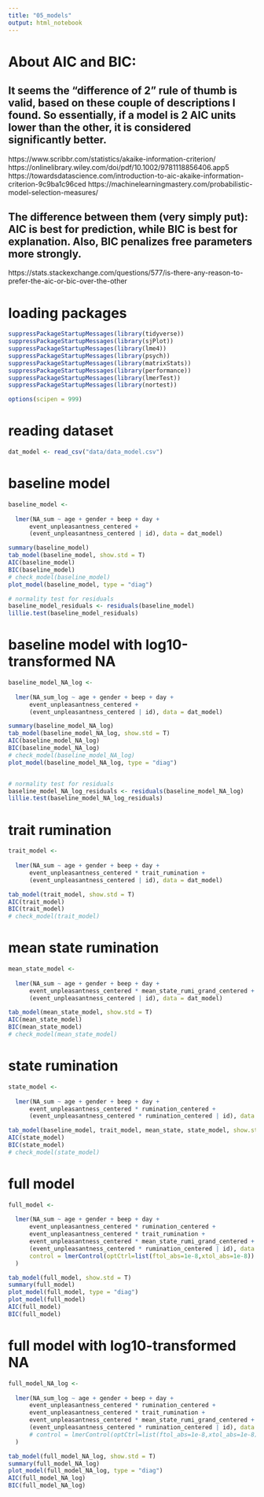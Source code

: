 ```yaml
---
title: "05_models"
output: html_notebook
---
```


# About AIC and BIC:

## It seems the "difference of 2" rule of thumb is valid, based on these couple of descriptions I found. So essentially, if a model is 2 AIC units lower than the other, it is considered significantly better.
https://www.scribbr.com/statistics/akaike-information-criterion/
https://onlinelibrary.wiley.com/doi/pdf/10.1002/9781118856406.app5
https://towardsdatascience.com/introduction-to-aic-akaike-information-criterion-9c9ba1c96ced
https://machinelearningmastery.com/probabilistic-model-selection-measures/

## The difference between them (very simply put): AIC is best for prediction, while BIC is best for explanation. Also, BIC penalizes free parameters more strongly.
https://stats.stackexchange.com/questions/577/is-there-any-reason-to-prefer-the-aic-or-bic-over-the-other



# loading packages
```r
suppressPackageStartupMessages(library(tidyverse))
suppressPackageStartupMessages(library(sjPlot))
suppressPackageStartupMessages(library(lme4))
suppressPackageStartupMessages(library(psych))
suppressPackageStartupMessages(library(matrixStats))
suppressPackageStartupMessages(library(performance))
suppressPackageStartupMessages(library(lmerTest))
suppressPackageStartupMessages(library(nortest))

options(scipen = 999)
```


# reading dataset
```r
dat_model <- read_csv("data/data_model.csv")
```


# baseline model
```r
baseline_model <-
  
  lmer(NA_sum ~ age + gender + beep + day + 
      event_unpleasantness_centered +
      (event_unpleasantness_centered | id), data = dat_model)

summary(baseline_model)
tab_model(baseline_model, show.std = T)
AIC(baseline_model)
BIC(baseline_model)
# check_model(baseline_model)
plot_model(baseline_model, type = "diag")

# normality test for residuals
baseline_model_residuals <- residuals(baseline_model)
lillie.test(baseline_model_residuals)
```


# baseline model with log10-transformed NA
```r
baseline_model_NA_log <-
  
  lmer(NA_sum_log ~ age + gender + beep + day + 
      event_unpleasantness_centered +
      (event_unpleasantness_centered | id), data = dat_model)

summary(baseline_model_NA_log)
tab_model(baseline_model_NA_log, show.std = T)
AIC(baseline_model_NA_log)
BIC(baseline_model_NA_log)
# check_model(baseline_model_NA_log)
plot_model(baseline_model_NA_log, type = "diag")


# normality test for residuals
baseline_model_NA_log_residuals <- residuals(baseline_model_NA_log)
lillie.test(baseline_model_NA_log_residuals)
```


# trait rumination
```r
trait_model <-
  
  lmer(NA_sum ~ age + gender + beep + day + 
      event_unpleasantness_centered * trait_rumination + 
      (event_unpleasantness_centered | id), data = dat_model)

tab_model(trait_model, show.std = T)
AIC(trait_model)
BIC(trait_model)
# check_model(trait_model)
```


# mean state rumination
```r
mean_state_model <-
  
  lmer(NA_sum ~ age + gender + beep + day + 
      event_unpleasantness_centered * mean_state_rumi_grand_centered + 
      (event_unpleasantness_centered | id), data = dat_model)

tab_model(mean_state_model, show.std = T)
AIC(mean_state_model)
BIC(mean_state_model)
# check_model(mean_state_model)
```


# state rumination
```r
state_model <-
  
  lmer(NA_sum ~ age + gender + beep + day + 
      event_unpleasantness_centered * rumination_centered + 
      (event_unpleasantness_centered * rumination_centered | id), data = dat_model)

tab_model(baseline_model, trait_model, mean_state, state_model, show.std = T)
AIC(state_model)
BIC(state_model)
# check_model(state_model)
```


# full model
```r
full_model <-
  
  lmer(NA_sum ~ age + gender + beep + day + 
      event_unpleasantness_centered * rumination_centered + 
      event_unpleasantness_centered * trait_rumination +
      event_unpleasantness_centered * mean_state_rumi_grand_centered +
      (event_unpleasantness_centered * rumination_centered | id), data = dat_model,
      control = lmerControl(optCtrl=list(ftol_abs=1e-8,xtol_abs=1e-8))
  )

tab_model(full_model, show.std = T)
summary(full_model)
plot_model(full_model, type = "diag")
plot_model(full_model)
AIC(full_model)
BIC(full_model)
```


# full model with log10-transformed NA
```r
full_model_NA_log <-
  
  lmer(NA_sum_log ~ age + gender + beep + day + 
      event_unpleasantness_centered * rumination_centered + 
      event_unpleasantness_centered * trait_rumination +
      event_unpleasantness_centered * mean_state_rumi_grand_centered +
      (event_unpleasantness_centered * rumination_centered | id), data = dat_model
      # control = lmerControl(optCtrl=list(ftol_abs=1e-8,xtol_abs=1e-8))
  )

tab_model(full_model_NA_log, show.std = T)
summary(full_model_NA_log)
plot_model(full_model_NA_log, type = "diag")
AIC(full_model_NA_log)
BIC(full_model_NA_log)
```

